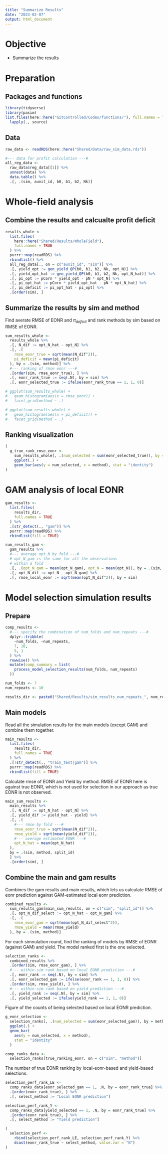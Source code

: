 ```yaml
---
title: "Summarize Results"
date: "2023-02-07"
output: html_document
---
```


# Objective 

+ Summarize the results

# Preparation

## Packages and functions 
```r
library(tidyverse)
library(pasim)
list.files(here::here("GitControlled/Codes/functions/"), full.names = TRUE) %>%
  lapply(., source)
```

## Data
```r
raw_data <- readRDS(here::here("Shared/Data/raw_sim_data.rds"))

#--- data for profit calculation ---#
all_reg_data <-
  raw_data$reg_data[[1]] %>%
  unnest(data) %>%
  data.table() %>%
  .[, .(sim, aunit_id, b0, b1, b2, Nk)]
```

# Whole-field analysis

## Combine the results and calcualte profit deficit

```r
results_whole <-
  list.files(
    here::here("Shared/Results/WholeField"),
    full.names = TRUE
  ) %>%
  purrr::map(readRDS) %>%
  rbindlist() %>%
  all_reg_data[., on = c("aunit_id", "sim")] %>%
  .[, yield_opt := gen_yield_QP(b0, b1, b2, Nk, opt_N)] %>%
  .[, yield_opt_hat := gen_yield_QP(b0, b1, b2, Nk, opt_N_hat)] %>%
  .[, pi_opt := pCorn * yield_opt - pN * opt_N] %>%
  .[, pi_opt_hat := pCorn * yield_opt_hat - pN * opt_N_hat] %>%
  .[, pi_deficit := pi_opt_hat - pi_opt] %>%
  .[order(sim), ]
```

## Summarize the results by sim and method

Find averate RMSE of EONR and $\pi_{deficit}$ and rank methods by sim based on RMSE of EONR.
```r
sum_results_whole <-
  results_whole %>%
  .[, N_dif := opt_N_hat - opt_N] %>%
  .[, .(
    rmse_eonr_true = sqrt(mean(N_dif^2)),
    pi_deficit = mean(pi_deficit)
  ), by = .(sim, method)] %>%
  #--- ranking of rmse eonr ---#
  .[order(sim, rmse_eonr_true), ] %>%
  .[, eonr_rank_true := seq(.N), by = sim] %>%
  .[, eonr_selected_true := ifelse(eonr_rank_true == 1, 1, 0)]

# ggplot(sum_results_whole) +
#   geom_histogram(aes(x = rmse_eonr)) +
#   facet_grid(method ~ .)

# ggplot(sum_results_whole) +
#   geom_histogram(aes(x = pi_deficit)) +
#   facet_grid(method ~ .)
```

## Ranking visualization

```r
(
  g_true_rank_rmse_eonr <-
    sum_results_whole[, .(num_selected = sum(eonr_selected_true)), by = method] %>%
    ggplot(.) +
    geom_bar(aes(y = num_selected, x = method), stat = "identity")
)
```

# GAM analysis of local EONR

```r
gam_results <-
  list.files(
    results_dir,
    full.names = TRUE
  ) %>%
  .[str_detect(., "gam")] %>%
  purrr::map(readRDS) %>%
  rbindlist(fill = TRUE)

sum_results_gam <-
  gam_results %>%
  #--- average opt_N by fold ---#
  # opt_N_gam is the same for all the observations
  # within a fold
  .[, .(opt_N_gam = mean(opt_N_gam), opt_N = mean(opt_N)), by = .(sim, split_id)] %>%
  .[, opt_N_dif := opt_N - opt_N_gam] %>%
  .[, rmse_local_eonr := sqrt(mean(opt_N_dif^2)), by = sim]
```

# Model selection simulation results

## Prepare

```r
comp_results <-
  #--- specify the combination of num_folds and num_repeats ---#
  dplyr::tribble(
    ~num_folds, ~num_repeats,
    7, 10,
    5, 1
  ) %>%
  rowwise() %>%
  mutate(comp_summary = list(
    process_model_selection_results(num_folds, num_repeats)
  ))
```
```r
num_folds <- 7
num_repeats <- 10

results_dir <- paste0("Shared/Results/sim_results_num_repeats_", num_repeats, "_num_folds_", num_folds)
```

## Main models

Read all the simulation results for the main models (except GAM) and combine them together.

```r
main_results <-
  list.files(
    results_dir,
    full.names = TRUE
  ) %>%
  .[!str_detect(., "train_test|gam")] %>%
  purrr::map(readRDS) %>%
  rbindlist(fill = TRUE)
```

Calculate rmse of EONR and Yield by method. RMSE of EONR here is against true EONR, which is not used for selection in our approach as true EONR is not observed. 

```r
main_sum_results <-
  main_results %>%
  .[, N_dif := opt_N_hat - opt_N] %>%
  .[, yield_dif := yield_hat - yield] %>%
  .[, .(
    #--- rmse by fold ---#
    rmse_eonr_true = sqrt(mean(N_dif^2)),
    rmse_yield = sqrt(mean(yield_dif^2)),
    #--- average estimated EONR ---#
    opt_N_hat = mean(opt_N_hat)
  ),
  by = .(sim, method, split_id)
  ] %>%
  .[order(sim), ]
```



## Combine the main and gam results

Combines the gam results and main results, which lets us calculate RMSE of eonr prediction against GAM-estimated local eonr prediction.

```r
combined_results <-
  sum_results_gam[main_sum_results, on = c("sim", "split_id")] %>%
  .[, opt_N_dif_select := opt_N_hat - opt_N_gam] %>%
  .[, .(
    rmse_eonr_gam = sqrt(mean(opt_N_dif_select^2)),
    rmse_yield = mean(rmse_yield)
  ), by = .(sim, method)]
```

For each simnulation round, find the ranking of models by RMSE of EONR (against GAM) and yield. The model ranked first is the one selected.

```r
selection_ranks <-
  combined_results %>%
  .[order(sim, rmse_eonr_gam), ] %>%
  #--- within-sim rank based on local EONR prediction ---#
  .[, eonr_rank := seq(.N), by = sim] %>%
  .[, eonr_selected_gam := ifelse(eonr_rank == 1, 1, 0)] %>%
  .[order(sim, rmse_yield), ] %>%
  #--- within-sim rank based on yield prediction ---#
  .[, yield_rank := seq(.N), by = sim] %>%
  .[, yield_selected := ifelse(yield_rank == 1, 1, 0)]
```

Figure of the counts of being selected based on local EONR prediction.

```r
g_eonr_selection <-
  selection_ranks[, .(num_selected = sum(eonr_selected_gam)), by = method] %>%
  ggplot(.) +
  geom_bar(
    aes(y = num_selected, x = method),
    stat = "identity"
  )
```


```r
comp_ranks_data <-
  selection_ranks[true_ranking_eonr, on = c("sim", "method")]
```

The number of true EONR ranking by local-eonr-based and yield-based selections.

```r
selection_perf_rank_LE <-
  comp_ranks_data[eonr_selected_gam == 1, .N, by = eonr_rank_true] %>%
  .[order(eonr_rank_true), ] %>%
  .[, select_method := "Local EONR prediction"]

selection_perf_rank_Y <-
  comp_ranks_data[yield_selected == 1, .N, by = eonr_rank_true] %>%
  .[order(eonr_rank_true), ] %>%
  .[, select_method := "Yield prediction"]

(
  selection_perf <-
    rbind(selection_perf_rank_LE, selection_perf_rank_Y) %>%
    dcast(eonr_rank_true ~ select_method, value.var = "N")
)
```


